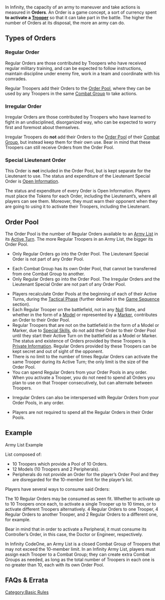 {{Section-basic-rules}}


In Infinity, the capacity of an army to maneuver and take actions is measured in '''Orders'''. An Order is a game concept, a sort of currency spent '''to activate a [[Trooper]]''' so that it can take part in the battle. The higher the number of Orders at its disposal, the more an army can do.


== Types of Orders ==
=== Regular Order ===
{{image | name=eng-regular-order-512.jpg | style=128 }}
Regular Orders are those contributed by Troopers who have received regular military training, and can be expected to follow instructions, maintain discipline under enemy fire, work in a team and coordinate with his comrades.

Regular Troopers add their Orders to the [[Order Pool]], where they can be used by any Troopers in the same [[Combat Group]] to take actions.

{{n4}}
=== Irregular Order ===
{{image | name=eng-irregular-512.jpg | style=128 }}
Irregular Orders are those contributed by Troopers who have learned to fight in an undisciplined, disorganized way, who can be expected to worry first and foremost about themselves.

Irregular Troopers do '''not''' add their Orders to the [[Order Pool]] of their [[Combat Group]], but instead keep them for their own use. Bear in mind that these Troopers can still receive Orders from the Order Pool. {{seefaq | You must state which Combat Group the Irregular Orders belong to.}}
{{n4end}}

=== Special Lieutenant Order ===
{{image | name=eng-lieutenant-order-512.jpg | style=128 }}
This Order is '''not''' included in the Order Pool, but is kept separate for the Lieutenant to use. The status and expenditure of the Lieutenant Special Order is [[Open Information]].

{{Important-start}}
The status and expenditure of every Order is Open Information. Players must place the Tokens for each Order, including the Lieutenant’s, where all players can see them. Moreover, they must warn their opponent when they are going to using it to activate their Troopers, including the Lieutenant.
{{Important-end}}

== Order Pool ==
The Order Pool is the number of Regular Orders available to an [[Army List]] in its [[Active Turn]]. The more Regular Troopers in an Army List, the bigger its Order Pool.

{{c1}}
* Only Regular Orders go into the Order Pool. The Lieutenant Special Order is not part of any Order Pool. 
{{c1end}}
{{n4list}}
* Each Combat Group has its own Order Pool, that cannot be transferred from one Combat Group to another.
* Only Regular Orders go into the Order Pool. The Irregular Orders and the Lieutenant Special Order are not part of any Order Pool. 
{{n4end}}
* Players recalculate Order Pools at the beginning of each of their Active Turns, during the [[Tactical Phase]] (further detailed in the [[Game Sequence]] section). 
* Each Regular Trooper on the battlefield, not in any [[Null]] State, and whether in the form of a [[Model]] or represented by a [[Marker]], contributes an Order to their Order Pool.
* Regular Troopers that are not on the battlefield in the form of a Model or Marker, due to [[Special Skills]], do not add their Order to their Order Pool until they start their Active Turn on the battlefield as a Model or Marker. The status and existence of Orders provided by these Troopers is [[Private Information]]. Regular Orders provided by these Troopers can be kept secret and out of sight of the opponent.
* There is no limit to the number of times Regular Orders can activate the same Trooper during its Active Turn; the only limit is the size of the Order Pool.
* You can spend Regular Orders from your Order Pools in any order. When you activate a Trooper, you do not need to spend all Orders you plan to use on that Trooper consecutively, but can alternate between Troopers. 
{{n4list}}
* Irregular Orders can also be interspersed with Regular Orders from your Order Pools, in any order.
{{n4end}}
* Players are not required to spend all the Regular Orders in their Order Pools.

==Example==
{{Greybox-start | Order Pool Example }}
{{image | name=eng-order-pool-example-2048.jpg | style=512 }}

Army List Example

List composed of:
*10 Troopers which provide a Pool of 10 Orders.
*12 Models (10 Troopers and 2 Peripherals).
*Peripherals do not provide an Order for the player’s Order Pool and they are disregarded for the 10-member limit for the player’s list.

Players have several ways to consume said Orders:

The 10 Regular Orders may be consumed as seen fit. Whether to activate up to 10 Troopers once each, to activate a single Trooper up to 10 times, or to activate different Troopers alternatively. 4 Regular Orders to one Trooper, 4 Regular Orders to another Trooper, and 2 Regular Orders to a different one, for example.

Bear in mind that in order to activate a Peripheral, it must consume its Controller’s Order, in this case, the Doctor or Engineer, respectively.
{{Greybox-end}}


{{c1}}
{{Remember-start}}
In Infinity CodeOne, an Army List is a closed Combat Group of Troopers that may not exceed the 10-member limit. 
{{Remember-end}}
{{c1end}}
{{n4}}
{{Remember-start}}
In an Infinity Army List, players must assign each Trooper to a Combat Group; they can create extra Combat Groups as needed, as long as the total number of Troopers in each one is no greater than 10, each with its own Order Pool.
{{Remember-end}}
{{n4end}}


== FAQs & Errata ==

{{faqbox |
type = faq |
title = N4 FAQ |
version = 1.0, Jan 2021 |
q = Q: Do you have to say which Combat Group Irregular Orders belong to? |
a = A: Yes. |
related = [[Army List]], [[Orders and the Order Pool]] }}


{{faqbox |
type = faq |
title = N4 FAQ |
version = 1.3, Nov 2022 |
q = Q: What happens to the Special Lieutenant Order if the Lieutenant enters Isolated State? |
a = A: If the Order has not been spent, it is lost and cannot be used, whether by the Lieutenant or by a Trooper with the NCO Skill. |
related = [[Isolated State]], [[Lieutenant]], [[Loss of Lieutenant]], [[NCO]], [[Orders and the Order Pool]] }}


{{faqbox |
type = faq |
title = N4 FAQ |
version = 1.3, Nov 2022 |
q = Q: Can an NCO in Isolated State use the Special Lieutenant Order? |
a = A: No. |
related = [[Isolated State]], [[Lieutenant]], [[NCO]], [[Orders and the Order Pool]] }}


{{Section-basic-rules}}





[[Category:Basic Rules]]